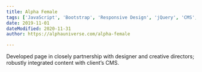 ```yaml
---
title: Alpha Female
tags: ['JavaScript', 'Bootstrap', 'Responsive Design', 'jQuery', 'CMS', 'Parallax', 'Gulp']
date: 2019-11-01
dateModified: 2020-11-31
author: https://alphauniverse.com/alpha-female

---
```


Developed page in closely partnership with designer and creative directors; robustly integrated content with client’s CMS.